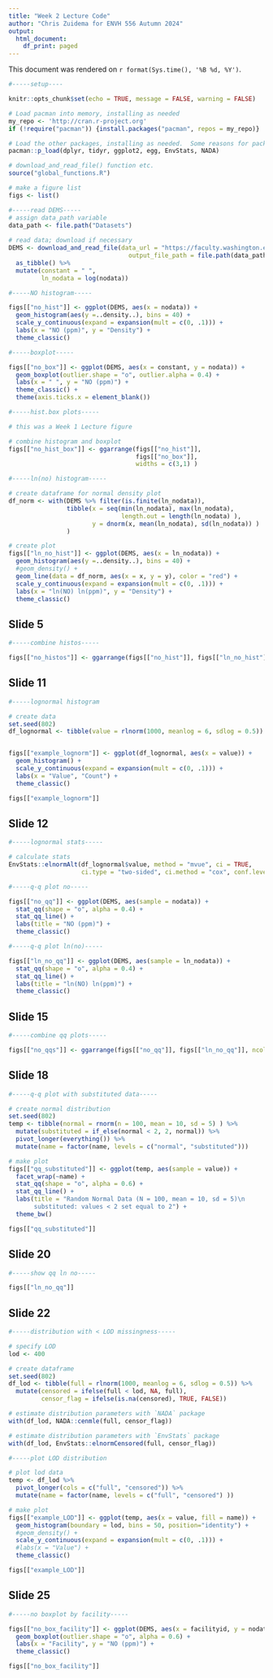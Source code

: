 ```yaml
---
title: "Week 2 Lecture Code"
author: "Chris Zuidema for ENVH 556 Autumn 2024"
output:
  html_document:
    df_print: paged
---
```


This document was rendered on `r format(Sys.time(), '%B %d, %Y')`.

```r
#-----setup----

knitr::opts_chunk$set(echo = TRUE, message = FALSE, warning = FALSE)

# Load pacman into memory, installing as needed
my_repo <- 'http://cran.r-project.org'
if (!require("pacman")) {install.packages("pacman", repos = my_repo)}

# Load the other packages, installing as needed.  Some reasons for packages:
pacman::p_load(dplyr, tidyr, ggplot2, egg, EnvStats, NADA)  

# download_and_read_file() function etc.
source("global_functions.R")

# make a figure list
figs <- list()
```


```r
#-----read DEMS-----
# assign data_path variable
data_path <- file.path("Datasets")
           
# read data; download if necessary
DEMS <- download_and_read_file(data_url = "https://faculty.washington.edu/sheppard/envh556/Datasets/DEMSCombinedPersonal.rds", 
                                 output_file_path = file.path(data_path, "DEMSCombinedPersonal.rds"))  %>% 
  as_tibble() %>% 
  mutate(constant = " ", 
         ln_nodata = log(nodata))

```


```r
#-----NO histogram-----

figs[["no_hist"]] <- ggplot(DEMS, aes(x = nodata)) + 
  geom_histogram(aes(y =..density..), bins = 40) + 
  scale_y_continuous(expand = expansion(mult = c(0, .1))) + 
  labs(x = "NO (ppm)", y = "Density") +
  theme_classic()

```


```r
#-----boxplot-----

figs[["no_box"]] <- ggplot(DEMS, aes(x = constant, y = nodata)) + 
  geom_boxplot(outlier.shape = "o", outlier.alpha = 0.4) + 
  labs(x = " ", y = "NO (ppm)") + 
  theme_classic() + 
  theme(axis.ticks.x = element_blank())

```


```r
#-----hist.box plots-----

# this was a Week 1 Lecture figure

# combine histogram and boxplot
figs[["no_hist_box"]] <- ggarrange(figs[["no_hist"]], 
                                   figs[["no_box"]], 
                                   widths = c(3,1) )

```


```r
#-----ln(no) histogram-----

# create dataframe for normal density plot
df_norm <- with(DEMS %>% filter(is.finite(ln_nodata)), 
                tibble(x = seq(min(ln_nodata), max(ln_nodata), 
                               length.out = length(ln_nodata) ), 
                       y = dnorm(x, mean(ln_nodata), sd(ln_nodata)) ) 
                )

# create plot
figs[["ln_no_hist"]] <- ggplot(DEMS, aes(x = ln_nodata)) + 
  geom_histogram(aes(y =..density..), bins = 40) + 
  #geom_density() +
  geom_line(data = df_norm, aes(x = x, y = y), color = "red") +
  scale_y_continuous(expand = expansion(mult = c(0, .1))) + 
  labs(x = "ln(NO) ln(ppm)", y = "Density") +
  theme_classic()

```


## Slide 5

```r
#-----combine histos-----

figs[["no_histos"]] <- ggarrange(figs[["no_hist"]], figs[["ln_no_hist"]], ncol = 2) 

```


## Slide 11

```r
#-----lognormal histogram

# create data
set.seed(802)
df_lognormal <- tibble(value = rlnorm(1000, meanlog = 6, sdlog = 0.5))


figs[["example_lognorm"]] <- ggplot(df_lognormal, aes(x = value)) + 
  geom_histogram() + 
  scale_y_continuous(expand = expansion(mult = c(0, .1))) + 
  labs(x = "Value", "Count") +
  theme_classic()

figs[["example_lognorm"]]
```


## Slide 12

```r
#-----lognormal stats-----

# calculate stats
EnvStats::elnormAlt(df_lognormal$value, method = "mvue", ci = TRUE, 
                    ci.type = "two-sided", ci.method = "cox", conf.level = 0.95)

```


```r
#-----q-q plot no-----

figs[["no_qq"]] <- ggplot(DEMS, aes(sample = nodata)) + 
  stat_qq(shape = "o", alpha = 0.4) + 
  stat_qq_line() + 
  labs(title = "NO (ppm)") + 
  theme_classic()

```


```r
#-----q-q plot ln(no)-----

figs[["ln_no_qq"]] <- ggplot(DEMS, aes(sample = ln_nodata)) + 
  stat_qq(shape = "o", alpha = 0.4) + 
  stat_qq_line() + 
  labs(title = "ln(NO) ln(ppm)") + 
  theme_classic()

```


## Slide 15

```r
#-----combine qq plots-----

figs[["no_qqs"]] <- ggarrange(figs[["no_qq"]], figs[["ln_no_qq"]], ncol = 2)

```


## Slide 18

```r
#-----q-q plot with substituted data-----

# create normal distribution
set.seed(802)
temp <- tibble(normal = rnorm(n = 100, mean = 10, sd = 5) ) %>% 
  mutate(substituted = if_else(normal < 2, 2, normal)) %>% 
  pivot_longer(everything()) %>% 
  mutate(name = factor(name, levels = c("normal", "substituted")))

# make plot
figs[["qq_substituted"]] <- ggplot(temp, aes(sample = value)) + 
  facet_wrap(~name) + 
  stat_qq(shape = "o", alpha = 0.6) + 
  stat_qq_line() + 
  labs(title = "Random Normal Data (N = 100, mean = 10, sd = 5)\n
       substituted: values < 2 set equal to 2") + 
  theme_bw()

figs[["qq_substituted"]]
```


## Slide 20

```r
#-----show qq ln no-----

figs[["ln_no_qq"]]
```


## Slide 22

```r
#-----distribution with < LOD missingness-----

# specify LOD
lod <- 400

# create dataframe
set.seed(802)
df_lod <- tibble(full = rlnorm(1000, meanlog = 6, sdlog = 0.5)) %>% 
  mutate(censored = ifelse(full < lod, NA, full), 
         censor_flag = ifelse(is.na(censored), TRUE, FALSE))

# estimate distribution parameters with `NADA` package
with(df_lod, NADA::cenmle(full, censor_flag))

# estimate distribution parameters with `EnvStats` package
with(df_lod, EnvStats::elnormCensored(full, censor_flag))

```


```r
#-----plot LOD distribution

# plot lod data
temp <- df_lod %>% 
  pivot_longer(cols = c("full", "censored")) %>% 
  mutate(name = factor(name, levels = c("full", "censored") ))

# make plot
figs[["example_LOD"]] <- ggplot(temp, aes(x = value, fill = name)) + 
  geom_histogram(boundary = lod, bins = 50, position="identity") + 
  #geom_density() + 
  scale_y_continuous(expand = expansion(mult = c(0, .1))) + 
  #labs(x = "Value") +
  theme_classic()

figs[["example_LOD"]]
```

## Slide 25

```r
#-----no boxplot by facility-----

figs[["no_box_facility"]] <- ggplot(DEMS, aes(x = facilityid, y = nodata)) + 
  geom_boxplot(outlier.shape = "o", alpha = 0.6) + 
  labs(x = "Facility", y = "NO (ppm)") +
  theme_classic()

figs[["no_box_facility"]]
```